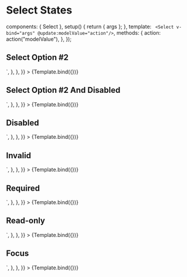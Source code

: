 
<Meta id="vue-select--state" title="Vue.js Component/Select/States" component={Select} argTypes={argTypes} />

# Select States

  components: { Select },
  setup() {
    return { args };
  },
  template: `
  <Select v-bind="args" @update:modelValue="action"/>`,
  methods: {
    action: action("modelValue"),
  },
});

## Select Option #2

<Canvas>
  <Story
    name="Select Option #2"
    args={{ options, modelValue: 2 }}
    parameters={{
      docs: {
        source: {
          code: `<Select :options="options" :modelValue="2"/>`,
        },
      },
    }}
  >
    {Template.bind({})}
  </Story>
</Canvas>

## Select Option #2 And Disabled

<Canvas>
  <Story
    name="Select Option #2 And Disabled"
    args={{ options, modelValue: 2, disabled: true }}
    parameters={{
      docs: {
        source: {
          code: `<Select :options="options" :modelValue="2" :disabled="true"/>`,
        },
      },
    }}
  >
    {Template.bind({})}
  </Story>
</Canvas>

## Disabled

<Canvas>
  <Story
    name="Disabled"
    args={{ options, disabled: true }}
    parameters={{
      docs: {
        source: {
          code: `<Select :options="options" :disabled="true"/>`,
        },
      },
    }}
  >
    {Template.bind({})}
  </Story>
</Canvas>

## Invalid

<Canvas>
  <Story
    name="Invalid"
    args={{ options, invalid: true }}
    parameters={{
      docs: {
        source: {
          code: `<Select :options="options" :invalid="true"/>`,
        },
      },
    }}
  >
    {Template.bind({})}
  </Story>
</Canvas>

## Required

<Canvas>
  <Story
    name="Required"
    args={{ options, required: true }}
    parameters={{
      docs: {
        source: {
          code: `<Select :options="options" :required="true" />`,
        },
      },
    }}
  >
    {Template.bind({})}
  </Story>
</Canvas>

## Read-only

<Canvas>
  <Story
    name="Read-only"
    args={{ options, readonly: true, modelValue: 3 }}
    parameters={{
      docs: {
        source: {
          code: `<Select :options="options" :readonly="true" />`,
        },
      },
    }}
  >
    {Template.bind({})}
  </Story>
</Canvas>

## Focus

<Canvas>
  <Story
    name="Focus"
    args={{ options, modelValue: 4 }}
    parameters={{
      pseudo: { focus: true },
      docs: {
        source: {
          code: `<Select :options="options" />`,
        },
      },
    }}
  >
    {Template.bind({})}
  </Story>
</Canvas>
